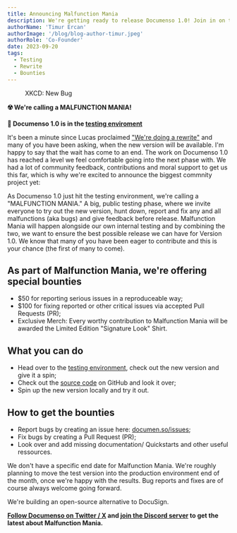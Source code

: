 ```yaml
---
title: Announcing Malfunction Mania
description: We're getting ready to release Documenso 1.0! Join in on the fun of making sure the open-source alternative to DocuSign is on point. We're calling it 'MALFUNCTION MANIA.'
authorName: 'Timur Ercan'
authorImage: '/blog/blog-author-timur.jpeg'
authorRole: 'Co-Founder'
date: 2023-09-20
tags:
  - Testing
  - Rewrite
  - Bounties
---
```


<figure>
  <MdxNextImage
    src="/blog/new_bug.png"
    width="1260"
    height="630"
    alt="XKCD: Bug"
  />

  <figcaption className="text-center">
    XKCD: New Bug
  </figcaption>
</figure>

**☢️ We're calling a MALFUNCTION MANIA!**

**🚨 Documenso 1.0 is in the [testing enviroment](https://documen.so/test)**

It's been a minute since Lucas proclaimed ["We're doing a rewrite"](https://documenso.com/blog/why-were-doing-a-rewrite) and many of you have been asking, when the new version will be available. I'm happy to say that the wait has come to an end. The work on Documenso 1.0 has reached a level we feel comfortable going into the next phase with. We had a lot of community feedback, contributions and moral support to get us this far, which is why we're excited to announce the biggest commnity project yet:

As Documenso 1.0 just hit the testing environment, we're calling a "MALFUNCTION MANIA." A big, public testing phase, where we invite everyone to try out the new version, hunt down, report and fix any and all malfunctions (aka bugs) and give feedback before release. Malfunction Mania will happen alongside our own internal testing and by combining the two, we want to ensure the best possible release we can have for Version 1.0. We know that many of you have been eager to contribute and this is your chance (the first of many to come).

## As part of Malfunction Mania, we're offering special bounties

- $50 for reporting serious issues in a reproduceable way;
- $100 for fixing reported or other critical issues via accepted Pull Requests (PR);
- Exclusive Merch: Every worthy contribution to Malfunction Mania will be awarded the Limited Edition "Signature Look" Shirt.

## What you can do

- Head over to the [testing environment](https://documen.so/test), check out the new version and give it a spin;
- Check out the [source code](https://github.com/documenso/documenso) on GitHub and look it over;
- Spin up the new version locally and try it out.

## How to get the bounties

- Report bugs by creating an issue here: [documen.so/issues](https://documen.so/issues);
- Fix bugs by creating a Pull Request (PR);
- Look over and add missing documentation/ Quickstarts and other useful ressources.

We don't have a specific end date for Malfunction Mania. We're roughly planning to move the test version into the production environment end of the month, once we're happy with the results. Bug reports and fixes are of course always welcome going forward.

We're building an open-source alternative to DocuSign.

**[Follow Documenso on Twitter / X](https://documen.so/tw) and [join the Discord server](https://documen.so/discord) to get the latest about Malfunction Mania.**
